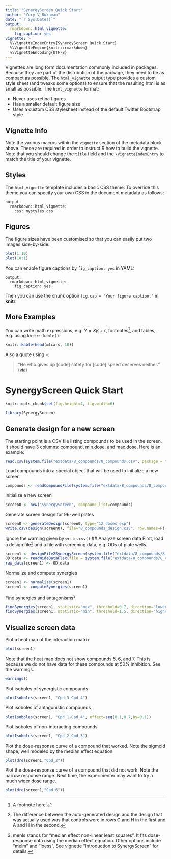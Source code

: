 ---
title: "SynergyScreen Quick Start"
author: "Yury V Bukhman"
date: "`r Sys.Date()`"
output: 
  rmarkdown::html_vignette: 
    fig_caption: yes
vignette: >
  %\VignetteIndexEntry{SynergyScreen Quick Start}
  %\VignetteEngine{knitr::rmarkdown}
  %\VignetteEncoding{UTF-8}
---

Vignettes are long form documentation commonly included in packages. Because they are part of the distribution of the package, they need to be as compact as possible. The `html_vignette` output type provides a custom style sheet (and tweaks some options) to ensure that the resulting html is as small as possible. The `html_vignette` format:

- Never uses retina figures
- Has a smaller default figure size
- Uses a custom CSS stylesheet instead of the default Twitter Bootstrap style

## Vignette Info

Note the various macros within the `vignette` section of the metadata block above. These are required in order to instruct R how to build the vignette. Note that you should change the `title` field and the `\VignetteIndexEntry` to match the title of your vignette.

## Styles

The `html_vignette` template includes a basic CSS theme. To override this theme you can specify your own CSS in the document metadata as follows:

    output: 
      rmarkdown::html_vignette:
        css: mystyles.css

## Figures

The figure sizes have been customised so that you can easily put two images side-by-side. 

```{r, fig.show='hold'}
plot(1:10)
plot(10:1)
```

You can enable figure captions by `fig_caption: yes` in YAML:

    output:
      rmarkdown::html_vignette:
        fig_caption: yes

Then you can use the chunk option `fig.cap = "Your figure caption."` in **knitr**.

## More Examples

You can write math expressions, e.g. $Y = X\beta + \epsilon$, footnotes^[A footnote here.], and tables, e.g. using `knitr::kable()`.

```{r, echo=FALSE, results='asis'}
knitr::kable(head(mtcars, 10))
```

Also a quote using `>`:

> "He who gives up [code] safety for [code] speed deserves neither."
([via](https://twitter.com/hadleywickham/status/504368538874703872))

# SynergyScreen Quick Start

```{r echo=FALSE}
knitr::opts_chunk$set(fig.height=4, fig.width=6)
```

```{r attach SynergyScreen, message=FALSE}
library(SynergyScreen)
```

## Generate design for a new screen
The starting point is a CSV file listing compounds to be used in the screen. It should have 3 columns: compound, min.dose, and	max.dose. Here is an example:
```{r see the compounds file}
read.csv(system.file("extdata/8_compounds/8_compounds.csv", package = "SynergyScreen"))
```

Load compounds into a special object that will be used to initialize a new screen
```{r Load a set of compounds}
compounds <- readCompoundFile(system.file("extdata/8_compounds/8_compounds.csv", package = "SynergyScreen"))
```

Initialize a new screen
```{r Initialize a new screen}
screen0 <- new("SynergyScreen", compound_list=compounds)
```

Generate screen design for 96-well plates
```{r Generate screen design for 96-well plates}
screen0 <- generateDesign(screen0, type="12 doses exp") 
write.csv(design(screen0), file="8_compounds_design.csv", row.names=F)
```
Ignore the warning given by `write.csv()`
## Analyze screen data
First, load a design file^[The difference between the auto-generated design and the design that was actually used was that controls were in rows G and H in the first and A and H in the second.] and a file with screening data, e.g. ODs of plate wells.
```{r Read in the data}
screen1 <- designFile2SynergyScreen(system.file("extdata/8_compounds/8_compounds_design_actually_used.csv", package = "SynergyScreen")) 
OD.data <- readWideDataFlex(file = system.file("extdata/8_compounds/8_compounds_OD_data.csv", package = "SynergyScreen"), row = c(3,13,23,33,43,53), col = rep("G",6)) 
raw_data(screen1) <- OD.data 
```

Normalize and compute synergies 
```{r Normalize and compute synergies}
screen1 <- normalize(screen1) 
screen1 <- computeSynergies(screen1) 
```

Find synergies and antagonisms^[menls stands for "median effect non-linear least squares". It fits dose-response data using the median effect equation. Other options include "melm" and "loess". See vignette "Introduction to SynergyScreen" for details.]
```{r Find synergies and antagonisms}
findSynergies(screen1, statistic="max", threshold=0.7, direction="lower") 
findSynergies(screen1, statistic="min", threshold=1.5, direction="higher") 
```

## Visualize screen data 
Plot a heat map of the interaction matrix 
```{r Plot a heat map of the interaction matrix}
plot(screen1) 
```

Note that the heat map does not show compounds 5, 6, and 7. This is because we do not have data for these compounds at 50% inhibition. See the warnings.
```{r Show warnings}
warnings()
```

Plot isoboles of synergistic compounds
```{r Plot isoboles of synergistic compounds}
plotIsoboles(screen1, "Cpd_3-Cpd_4")
```

Plot isoboles of antagonistic compounds
```{r Plot isoboles of antagonistic compounds}
plotIsoboles(screen1, "Cpd_1-Cpd_4", effect=seq(0.1,0.7,by=0.1)) 
```

Plot isoboles of non-interacting compounds
```{r Plot isoboles of non-interacting compounds}
plotIsoboles(screen1, "Cpd_2-Cpd_3")
```

Plot the dose-response curve of a compound that worked. Note the sigmoid shape, well modeled by the median effect equation.
```{r Plot the dose-response curve of a compound that worked}
plot(dre(screen1,"Cpd_2")) 
```

Plot the dose-response curve of a compound that did not work. Note the narrow response range. Next time, the experimenter may want to try a much wider dose range.
```{r Plot the dose-response curve of a compound that did not work}
plot(dre(screen1,"Cpd_6")) 
```

